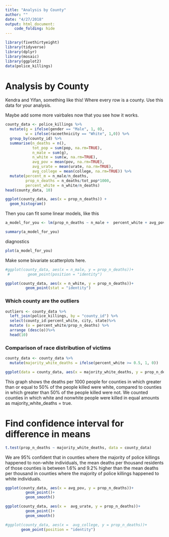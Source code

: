 ```yaml
---
title: "Analysis by County"
author: ""
date: "4/27/2018"
output: html_document:
    code_folding: hide
---
```


```r
library(fivethirtyeight)
library(tidyverse)
library(dplyr)
library(mosaic)
library(ggplot2)
data(police_killings)
```


# Analysis by County
Kendra and Yifan, something like this! Where every row is a county. Use this data for your analysis. 

Maybe add some more vairbales now that you see how it works.

```r
county_data <- police_killings %>%
  mutate(g = ifelse(gender == "Male", 1, 0),
         w = ifelse(raceethnicity == "White", 1,0)) %>%
  group_by(county_id) %>%
  summarise(n_deaths = n(),
            tot_pop = sum(pop, na.rm=TRUE), 
            n_male = sum(g),
            n_white = sum(w, na.rm=TRUE),
            avg_pov = mean(pov, na.rm=TRUE),
            avg_urate = mean(urate, na.rm=TRUE),
            avg_college = mean(college, na.rm=TRUE)) %>%
  mutate(percent_m = n_male/n_deaths, 
         prop_n_deaths = n_deaths/tot_pop*1000,
         percent_white = n_white/n_deaths)
head(county_data, 10)
```

```r
ggplot(county_data, aes(x = prop_n_deaths)) +
  geom_histogram()
```

Then you can fit some linear models, like this

```r
a_model_for_you <- lm(prop_n_deaths ~ n_male +  percent_white + avg_pov + avg_urate + avg_college, data = county_data)

summary(a_model_for_you)
```

diagnostics

```r
plot(a_model_for_you)
```

Make some bivariate scatterplots here. 

```r
#ggplot(county_data, aes(x = n_male, y = prop_n_deaths))+
 #        geom_point(position = "identity")
```

```r
ggplot(county_data, aes(x = n_white, y = prop_n_deaths))+
         geom_point(stat = "identity")
```

### Which county are the outliers

```r
outliers <- county_data %>%
  left_join(police_killings, by = "county_id") %>%
  select(county_id:percent_white, city, state)%>%
  mutate (o = percent_white/prop_n_deaths) %>%
  arrange (desc(o))%>%
  head(10)
```


### Comparison of race distribution of victims 

```r
county_data <- county_data %>%
  mutate(majority_white_deaths = ifelse(percent_white >= 0.5, 1, 0))
```

```r
ggplot(data = county_data, aes(x = majority_white_deaths, y = prop_n_deaths)) + geom_boxplot(aes(group = majority_white_deaths))
```
 
This graph shows the deaths per 1000 people for counties in which greater than or equal to 50% of the people killed were white, compared to counties in which greater than 50% of the people killed were not. We counted counties in which white and nonwhite people were killed in equal amounts as majority_white_deaths = true.

# Find confidence interval for difference in means

```r
t.test(prop_n_deaths ~ majority_white_deaths, data = county_data)
```

We are 95% confident that in counties where the majority of police killings happened to non-white individuals, the mean deaths per thousand residents of those counties is between 1.6%  and 9.2% higher than the mean deaths per thousand in counties where the majority of police killings happened to white individuals.




```r
ggplot(county_data, aes(x = avg_pov, y = prop_n_deaths))+
         geom_point()+
         geom_smooth()
```

```r
ggplot(county_data, aes(x =  avg_urate, y = prop_n_deaths))+
         geom_point()+
         geom_smooth()
```

```r
#ggplot(county_data, aes(x =  avg_college, y = prop_n_deaths))+
       geom_point(position = "identity")
```

